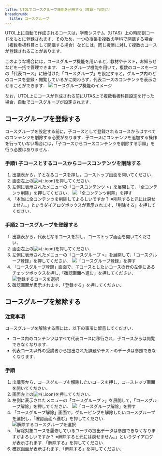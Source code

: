 ```yaml
---
title: UTOLでコースグループ機能を利用する（教員・TA向け）
breadcrumb:
  title: コースグループ
---
```


UTOL上に自動で作成されるコースは，学務システム（UTAS）上の時間割コードをもとに登録されます．そのため，一つの授業を複数の学科で開講する場合（複数看板科目として開講する場合）などには，同じ授業に対して複数のコースが登録されることがあります．

このような場合には，コースグループ機能を用いると，教材やテスト，お知らせなどを一括で管理できます．
コースグループ機能を用いて，複数のコースを一つの「代表コース」に紐付けた「コースグループ」を設定すると，グループ内のどのコースを登録・閲覧しているかに関わらず，代表コースのコンテンツを表示させることができます．
![コースグループ機能のイメージ](./explain.png)

なお，UTOL上にコースが作成される前にUTAS上で複数看板科目設定を行った場合，自動でコースグループが設定されます．

## コースグループを登録する
コースグループを設定する前に，子コースとして登録されるコースからはすべてのコンテンツを削除する必要があります．子コースにコンテンツを追加する操作を行っていない場合には，「子コースからコースコンテンツを削除する手順」を行う必要はありません．

### 手順1 子コースとするコースからコースコンテンツを削除する
1. 出講表から，子となるコースを押し，コーストップ画面を開いてください．
2. 画面左上の![≡](../../../_icons/hamburger.png){:.icon}を押してください．
3. 左側に表示されたメニューの「コースコンテンツ >」を展開して，「全コンテンツ削除」を押してください．
    ![「全コンテンツ削除」を押す](./remove.png)
4. 「本当に全コンテンツを削除してよろしいですか？ ※削除すると元には戻せません。」というダイアログボックスが表示されます．「削除する」を押してください．

### 手順2 コースグループを登録する
1. 出講表から，代表となるコースを押し，コーストップ画面を開いてください．
2. 画面左上の![≡](../../../_icons/hamburger.png){:.icon}を押してください．
3. 左側に表示されたメニューの「コースグループ >」を展開して，「コースグループ登録」を押してください． 
    ![「コースグループ登録」を押す](./menu1.png)
4. 「コースグループ登録」画面で，子コースとしたいコースの行の左側にあるチェックボックスを押し,「確認画面へ進む」を押してください．
    ![登録するコースを選択](./reg.png)
5. 確認画面が表示されます．「登録する」を押してください．

## コースグループを解除する
### 注意事項
コースグループを解除する際には，以下の事項に留意してください．
* コース内のコンテンツはすべて代表コースに移行され，子コースからは閲覧できなくなります．
* 代表コース以外の受講者から提出された課題やテストのデータは参照できなくなります．

### 手順
1. 出講表から，コースグループを解除したいコースを押し，コーストップ画面を開いてください．
2. 画面左上の![≡](../../../_icons/hamburger.png){:.icon}を押してください．
3. 左側に表示されたメニューの「コースグループ >」を展開して，「コースグループ解除」を押してください．
    ![「コースグループ解除」を押す](./menu2.png)
4. 「コースグループ解除」画面で，グルーピングを解除したいコースグループを選択し，「確認画面へ進む」を押してください．
    ![解除するコースグループを選択](./unreg.png)
5. 「解除対象コースを履修しているユーザの提出データは参照できなくなりますがよろしいですか？ ※解除すると元には戻せません。」というダイアログが表示されます．「解除する」を押してください．
6. 確認画面が表示されます．「解除する」を押してください．
